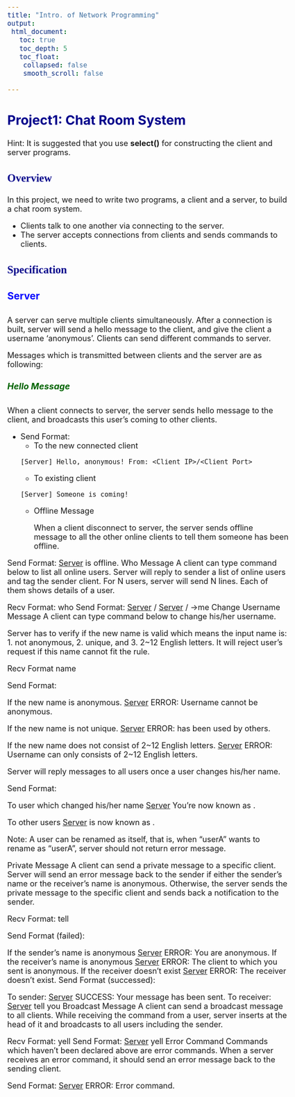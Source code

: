 ```yaml
---
title: "Intro. of Network Programming"
output:
 html_document:
   toc: true
   toc_depth: 5
   toc_float:
    collapsed: false
    smooth_scroll: false

---
```

<style type="text/css">

body{ /* Normal  */
      font-size: 18px;
  }
td {  /* Table  */
  
}
h1.title {
  font-size: 40px;
  color: DarkRed;
}
h1 { /* Header 1 */
  font-size: 35px;
  color: DarkBlue;
}
h2 { /* Header 2 */
    font-size: 30px;
  color: DarkBlue;
}
h3 { /* Header 3 */
  font-size: 25px;
  font-family: "Times New Roman", Times, serif;
  color: DarkBlue;
}
h4 {
	font-size: 23px;
	color: Blue;
}
h5 {
	font-size: 20px;
	color: DarkGreen;
}
code.r{ /* Code block */
    font-size: 18px;
}
pre { /* Code block - determines code spacing between lines */
    font-size: 18px;
}

.thumbnail:hover {
    position:relative;
    width:1000px;
    height:auto;
    display:block;
    z-index:999;
}

</style>

## Project1: Chat Room System


Hint: It is suggested that you use **select()** for constructing the client and server programs.
  
### Overview
In this project, we need to write two programs, a client and a server, to build a chat room system.   

 - Clients talk to one another via connecting to the server.
 - The server accepts connections from clients and sends commands to clients.
  
### Specification
#### Server
A server can serve multiple clients simultaneously. After a connection is built, server will send a hello message to the client, and give the client a username ‘anonymous’. Clients can send different commands to server.
    
Messages which is transmitted between clients and the server are as following:

##### Hello Message
When a client connects to server, the server sends hello message to the client, and broadcasts this user’s coming to other clients.

 * Send Format:
 	* To the new connected client
```console
[Server] Hello, anonymous! From: <Client IP>/<Client Port>
```
 	* To existing client
```console
[Server] Someone is coming!
```
 	* Offline Message
     
      When a client disconnect to server, the server sends offline message to all the other online clients to tell them someone has been offline.


   


Send Format:
[Server] <USERNAME> is offline.
Who Message
A client can type command below to list all online users. Server will reply to sender a list of online users and tag the sender client. For N users, server will send N lines. Each of them shows details of a user.

Recv Format:
who
Send Format:
[Server] <USERNAME> <CLIENT IP>/<CLIENT PORT>
[Server] <SENDER USERNAME> <CLIENT IP>/<CLIENT PORT> ->me
Change Username Message
A client can type command below to change his/her username.

Server has to verify if the new name is valid which means the input name is:
1. not anonymous,
2. unique, and
3. 2~12 English letters.
It will reject user’s request if this name cannot fit the rule.

Recv Format
name <NEW USERNAME>

Send Format:

If the new name is anonymous.
[Server] ERROR: Username cannot be anonymous.

If the new name is not unique.
[Server] ERROR: <NEW USERNAME> has been used by others.

If the new name does not consist of 2~12 English letters.
[Server] ERROR: Username can only consists of 2~12 English letters.

Server will reply messages to all users once a user changes his/her name.

Send Format:

To user which changed his/her name
[Server] You're now known as <NEW USERNAME>.

To other users
[Server] <OLD USERNAME> is now known as <NEW USERNAME>.

Note:
A user can be renamed as itself, that is, when “userA” wants to rename as “userA”, server should not return error message.

Private Message
A client can send a private message to a specific client.
Server will send an error message back to the sender if either the sender’s name or the receiver’s name is anonymous. Otherwise, the server sends the private message to the specific client and sends back a notification to the sender.

Recv Format:
tell <USERNAME> <MESSAGE>

Send Format (failed):

If the sender’s name is anonymous
[Server] ERROR: You are anonymous.
If the receiver’s name is anonymous
[Server] ERROR: The client to which you sent is anonymous.
If the receiver doesn’t exist
[Server] ERROR: The receiver doesn't exist.
Send Format (successed):

To sender:
[Server] SUCCESS: Your message has been sent.
To receiver:
[Server] <SENDER USERNAME> tell you <MESSAGE>
Broadcast Message
A client can send a broadcast message to all clients.
While receiving the command from a user, server inserts <SENDER USERNAME> at the head of it and broadcasts to all users including the sender.

Recv Format:
yell <MESSAGE>
Send Format:
[Server] <SENDER USERNAME> yell <MESSAGE>
Error Command
Commands which haven’t been declared above are error commands.
When a server receives an error command, it should send an error message back to the sending client.

Send Format:
[Server] ERROR: Error command.